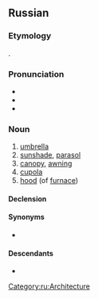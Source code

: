 ==Russian==

===Etymology===
{{back-form|ru|зо́нтик}}.

===Pronunciation===
* {{ru-IPA}}
* {{audio|ru|Ru-{{PAGENAME}}.ogg|audio}}
* {{homophones|ru|зонд}}

===Noun===
{{ru-noun+|b}}

# [[umbrella]]
# [[sunshade]], [[parasol]]
# [[canopy]], [[awning]]
# [[cupola]]
# [[hood]] (of [[furnace]])

====Declension====
{{ru-noun-table|b}}

====Synonyms====
* {{l|ru|зо́нтик}}

====Descendants====
* {{desc|uz|zont|bor=1}}

[[Category:ru:Architecture]]